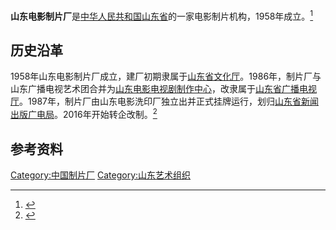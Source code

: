 '''山东电影制片厂'''是[[中华人民共和国|中华人民共和国]][[山东省|山东省]]的一家电影制片机构，1958年成立。<ref>{{Cite book|title=齐鲁文化大辞典|author=车吉心, 梁自絜, 任孚先主编|publisher=山东教育出版社|year=1989|isbn=|location=济南|pages=}}</ref>

== 历史沿革 ==
1958年山东电影制片厂成立，建厂初期隶属于[[山东省文化厅|山东省文化厅]]。1986年，制片厂与山东广播电视艺术团合并为[[山东电影电视剧制作中心|山东电影电视剧制作中心]]，改隶属于[[山东省广播电视厅|山东省广播电视厅]]。1987年，制片厂由山东电影洗印厂独立出并正式挂牌运行，划归[[山东省新闻出版广电局|山东省新闻出版广电局]]。2016年开始转企改制。<ref>{{Cite book|title=山东新闻出版广电年鉴 2017 山东电影制片厂|url=http://gb.oversea.cnki.net/KCMS/detail/detail.aspx?filename=N2019040221000072&dbcode=CYFD&dbname=CYFD|author=李德泉主编|publisher=中国广播影视出版社|year=2017|isbn=|location=北京|pages=126-127}}</ref>

== 参考资料 ==
{{reflist}}

[[Category:中国制片厂|Category:中国制片厂]]
[[Category:山东艺术组织|Category:山东艺术组织]]
